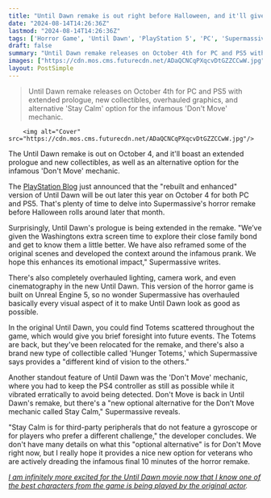 ```yaml
---
title: "Until Dawn remake is out right before Halloween, and it'll give you an alternative to the infamous 'Don't Move' moments"
date: "2024-08-14T14:26:36Z"
lastmod: "2024-08-14T14:26:36Z"
tags: ['Horror Game', 'Until Dawn', 'PlayStation 5', 'PC', 'Supermassive Games', 'Halloween', 'Totems', 'Hunger Totems', "Don't Move", 'Stay Calm', 'Unreal Engine 5']
draft: false
summary: "Until Dawn remake releases on October 4th for PC and PS5 with extended prologue, new collectibles, overhauled graphics, and alternative 'Stay Calm' option for the infamous 'Don't Move' mechanic."
images: ["https://cdn.mos.cms.futurecdn.net/ADaQCNCqPXqcvDtGZZCCwW.jpg"]
layout: PostSimple
---
```

> Until Dawn remake releases on October 4th for PC and PS5 with extended prologue, new collectibles, overhauled graphics, and alternative 'Stay Calm' option for the infamous 'Don't Move' mechanic.


        <img alt="Cover" src="https://cdn.mos.cms.futurecdn.net/ADaQCNCqPXqcvDtGZZCCwW.jpg"/>
        
The Until Dawn remake is out on October 4, and it'll boast an extended prologue and new collectibles, as well as an alternative option for the infamous 'Don't Move' mechanic.

The [PlayStation Blog](https://blog.playstation.com/2024/08/14/until-dawn-rebuilt-and-enhanced-for-ps5-and-pc-launches-october-4/) just announced that the "rebuilt and enhanced" version of Until Dawn will be out later this year on October 4 for both PC and PS5. That's plenty of time to delve into Supermassive's horror remake before Halloween rolls around later that month.

Surprisingly, Until Dawn's prologue is being extended in the remake. "We’ve given the Washingtons extra screen time to explore their close family bond and get to know them a little better. We have also reframed some of the original scenes and developed the context around the infamous prank. We hope this enhances its emotional impact," Supermassive writes.

There's also completely overhauled lighting, camera work, and even cinematography in the new Until Dawn. This version of the horror game is built on Unreal Engine 5, so no wonder Supermassive has overhauled basically every visual aspect of it to make Until Dawn look as good as possible.

In the original Until Dawn, you could find Totems scattered throughout the game, which would give you brief foresight into future events. The Totems are back, but they've been relocated for the remake, and there's also a brand new type of collectible called 'Hunger Totems,' which Supermassive says provides a "different kind of vision to the others."

Another standout feature of Until Dawn was the 'Don't Move' mechanic, where you had to keep the PS4 controller as still as possible while it vibrated erratically to avoid being detected. Don't Move is back in Until Dawn's remake, but there's a "new optional alternative for the Don’t Move mechanic called Stay Calm," Supermassive reveals.

"Stay Calm is for third-party peripherals that do not feature a gyroscope or for players who prefer a different challenge," the developer concludes. We don't have many details on what this "optional alternative" is for Don't Move right now, but I really hope it provides a nice new option for veterans who are actively dreading the infamous final 10 minutes of the horror remake.

[<em>I am infinitely more excited for the Until Dawn movie now that I know one of the best characters from the game is being played by the original actor</em>](https://www.gamesradar.com/games/horror/i-am-infinitely-more-excited-for-the-until-dawn-movie-now-that-i-know-one-of-the-best-characters-from-the-game-is-being-played-by-the-original-actor/)*.*
        